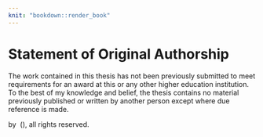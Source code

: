 ```yaml
---
knit: "bookdown::render_book"
---
```


# Statement of Original Authorship {-}

The work contained in this thesis has not been previously submitted to meet requirements for an award at this or any other higher education institution. To the best of my knowledge and belief, the thesis contains no material previously published or written by another person except where due reference is made.

\textbf{Signature:}

\includegraphics[width=5cm]{figures/srksig}
    
\textbf{Date:}

\textcopyright { } by \authorname\ (\number\the\year), all rights reserved.


\newpage
